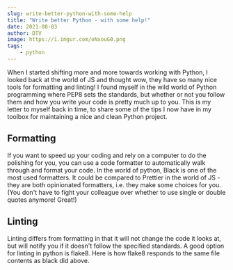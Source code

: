```yaml
---
slug: write-better-python-with-some-help
title: "Write better Python - with some help!"
date: 2021-08-03
author: DTV
image: https://i.imgur.com/oNxouG0.png
tags:
    - python
---
```


When I started shifting more and more towards working with Python, I looked back at the world of JS and thought wow,
they have so many nice tools for formatting and linting! I found myself in the wild world of Python programming where
PEP8 sets the standards, but whether or not you follow them and how you write your code is pretty much up to you. This
is my letter to myself back in time, to share some of the tips I now have in my toolbox for maintaining a nice and clean
Python project.

## Formatting

If you want to speed up your coding and rely on a computer to do the polishing for you, you can use a code formatter to
automatically walk through and format your code. In the world of python, Black is one of the most used formatters. It
could be compared to Prettier in the world of JS - they are both opinionated formatters, i.e. they make some choices for
you. (You don't have to fight your colleague over whether to use single or double quotes anymore! Great!)

## Linting

Linting differs from formatting in that it will not change the code it looks at, but will notify you if it doesn't
follow the specified standards. A good option for linting in python is flake8. Here is how flake8 responds to the same
file contents as black did above.
